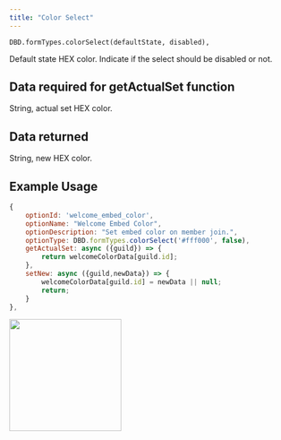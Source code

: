 ```yaml
---
title: "Color Select"
---
```


```
DBD.formTypes.colorSelect(defaultState, disabled),
```

<ParamField path="defaultState" type="string" required>
  Default state HEX color.
</ParamField>
<ParamField path="disabled" type="boolean" required>
  Indicate if the select should be disabled or not.
</ParamField>

## Data required for getActualSet function

String, actual set HEX color.

## Data returned

String, new HEX color.

## Example Usage

```javascript
{
    optionId: 'welcome_embed_color',
    optionName: "Welcome Embed Color",
    optionDescription: "Set embed color on member join.",
    optionType: DBD.formTypes.colorSelect('#fff000', false),
    getActualSet: async ({guild}) => {
        return welcomeColorData[guild.id];
    },
    setNew: async ({guild,newData}) => {
        welcomeColorData[guild.id] = newData || null;
        return;
    }
},
```

<img height="200" src="/images/formtypes/dbd-colorselect.png" />
